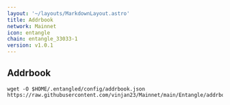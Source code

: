 ```yaml
---
layout: '~/layouts/MarkdownLayout.astro'
title: Addrbook
network: Mainnet
icon: entangle
chain: entangle_33033-1
version: v1.0.1
---
```

## Addrbook

```
wget -O $HOME/.entangled/config/addrbook.json https://raw.githubusercontent.com/vinjan23/Mainnet/main/Entangle/addrbook.json
```
